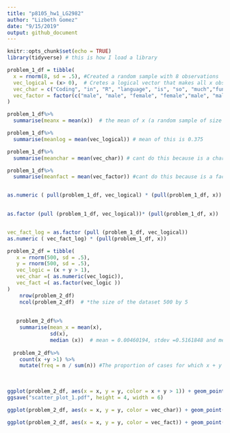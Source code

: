 ```yaml
---
title: "p8105_hw1_LG2982"
author: "Lizbeth Gomez"
date: "9/15/2019"
output: github_document
---
```


```r
knitr::opts_chunk$set(echo = TRUE)
library(tidyverse) # this is how I load a library

```


```r


problem_1_df = tibble(
  x = rnorm(8, sd = .5), #Created a random sample with 8 observations
  vec_logical = (x> 0),  # Cretes a logical vector that makes all x obs >0
  vec_char = c("Coding", "in", "R", "language", "is", "so", "much","fun"), #created a vector with a character
  vec_factor = factor(c("male", "male", "female", "female","male", "male", "female", "female")) # created a variable with two level factor
)

problem_1_df%>%
  summarise(meanx = mean(x))  # the mean of x (a random sample of size 8 from a standard Normal distribution is 0.0563209	)

problem_1_df%>%
  summarise(meanlog = mean(vec_logical)) # mean of this is 0.375	

problem_1_df%>%
  summarise(meanchar = mean(vec_char)) # cant do this because is a character vector

problem_1_df%>%
  summarise(meanfact = mean(vec_factor)) #cant do this because is a factor vector



```


```r

as.numeric ( pull(problem_1_df, vec_logical) * (pull(problem_1_df, x)) #turns true =1 and false =0 
  

as.factor (pull (problem_1_df, vec_logical))* (pull(problem_1_df, x))  # cannot multiply a factor by a number, then you get only NAs


vec_fact_log = as.factor (pull (problem_1_df, vec_logical))
as.numeric ( vec_fact_log) * (pull(problem_1_df, x))

```


```r

problem_2_df = tibble(
   x = rnorm(500, sd = .5),
   y = rnorm(500, sd = .5),
   vec_logic = (x + y > 1),
   vec_char =( as.numeric(vec_logic)),
   vec_fact =( as.factor(vec_logic ))
)
    nrow(problem_2_df)   
    ncol(problem_2_df)  # *the size of the dataset 500 by 5
    
    
   problem_2_df%>%
    summarise(mean_x = mean(x), 
              sd(x), 
              median (x))  # mean = 0.00460194, stdev =0.5161848 and median =-0.006032529	
  
  problem_2_df%>%
    count(x +y >1) %>%
    mutate(freq = n / sum(n)) #The proportion of cases for which x + y > 1 = 7.6%
    
  
  
ggplot(problem_2_df, aes(x = x, y = y, color = x + y > 1)) + geom_point() # colored scatterplot where blue are x + y > 1 and pink are the values x + y =< 1
ggsave("scatter_plot_1.pdf", height = 4, width = 6)

ggplot(problem_2_df, aes(x = x, y = y, color = vec_char)) + geom_point() # colored scatterplot where darker blue are the vaues are closer to zero and lighter blue are those closer to 1

ggplot(problem_2_df, aes(x = x, y = y, color = vec_fact)) + geom_point()# colored scatterplot where blue are x + y > 1 and pink are the values x + y =< 1



```

